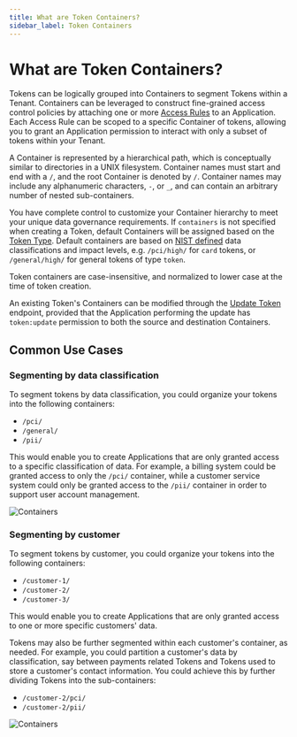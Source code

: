 ```yaml
---
title: What are Token Containers?
sidebar_label: Token Containers
---
```



# What are Token Containers?

Tokens can be logically grouped into Containers to segment Tokens within a Tenant.
Containers can be leveraged to construct fine-grained access control policies by attaching one or more
[Access Rules](/docs/concepts/access-controls) to an Application.
Each Access Rule can be scoped to a specific Container of tokens, allowing you to grant an Application
permission to interact with only a subset of tokens within your Tenant.

A Container is represented by a hierarchical path, which is conceptually similar to directories in a UNIX filesystem.
Container names must start and end with a `/`, and the root Container is denoted by `/`. Container names may include any
alphanumeric characters, `-`, or `_`, and can contain an arbitrary number of nested sub-containers.

You have complete control to customize your Container hierarchy to meet your unique data governance requirements.
If `containers` is not specified when creating a Token, default Containers will be assigned based on the [Token Type](/docs/api/tokens/token-types).
Default containers are based on [NIST defined](https://nvlpubs.nist.gov/nistpubs/FIPS/NIST.FIPS.199.pdf#page=6)
data classifications and impact levels, e.g. `/pci/high/` for `card` tokens, or `/general/high/` for general tokens of type `token`.

<Alert type={Alerts.WARNING}>Token containers are case-insensitive, and normalized to lower case at the time of token creation.</Alert>

An existing Token's Containers can be modified through the [Update Token](/docs/api/tokens#update-token) endpoint,
provided that the Application performing the update has `token:update` permission to both the source and
destination Containers.

## Common Use Cases

### Segmenting by data classification

To segment tokens by data classification, you could organize your tokens into the following containers:

- `/pci/`
- `/general/`
- `/pii/`

This would enable you to create Applications that are only granted access to a specific classification of data.
For example, a billing system could be granted access to only the `/pci/` container, while a
customer service system could only be granted access to the `/pii/` container in order to support user account management.

![Containers](/img/concepts/containers_by_classification.png)

### Segmenting by customer

To segment tokens by customer, you could organize your tokens into the following containers:

- `/customer-1/`
- `/customer-2/`
- `/customer-3/`

This would enable you to create Applications that are only granted access to one or more specific customers' data.

Tokens may also be further segmented within each customer's container, as needed. For example, you could partition a customer's
data by classification, say between payments related Tokens and Tokens used to store a customer's contact information.
You could achieve this by further dividing Tokens into the sub-containers:

- `/customer-2/pci/`
- `/customer-2/pii/`

![Containers](/img/concepts/containers_by_customer.png)
